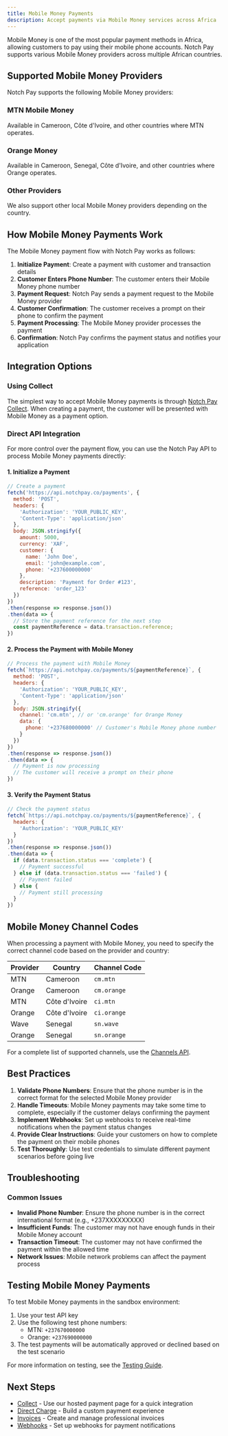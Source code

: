 ```yaml
---
title: Mobile Money Payments
description: Accept payments via Mobile Money services across Africa
---
```


Mobile Money is one of the most popular payment methods in Africa, allowing customers to pay using their mobile phone accounts. Notch Pay supports various Mobile Money providers across multiple African countries.

## Supported Mobile Money Providers

Notch Pay supports the following Mobile Money providers:

<div className="grid grid-cols-1 md:grid-cols-3 gap-4 mt-6">
  <div className="border rounded-lg p-4 hover:shadow-md transition-shadow">
    <h3 className="text-md font-semibold mb-2">MTN Mobile Money</h3>
    <p className="text-sm">Available in Cameroon, Côte d'Ivoire, and other countries where MTN operates.</p>
  </div>
  <div className="border rounded-lg p-4 hover:shadow-md transition-shadow">
    <h3 className="text-md font-semibold mb-2">Orange Money</h3>
    <p className="text-sm">Available in Cameroon, Senegal, Côte d'Ivoire, and other countries where Orange operates.</p>
  </div>
  <div className="border rounded-lg p-4 hover:shadow-md transition-shadow">
    <h3 className="text-md font-semibold mb-2">Other Providers</h3>
    <p className="text-sm">We also support other local Mobile Money providers depending on the country.</p>
  </div>
</div>

## How Mobile Money Payments Work

The Mobile Money payment flow with Notch Pay works as follows:

1. **Initialize Payment**: Create a payment with customer and transaction details
2. **Customer Enters Phone Number**: The customer enters their Mobile Money phone number
3. **Payment Request**: Notch Pay sends a payment request to the Mobile Money provider
4. **Customer Confirmation**: The customer receives a prompt on their phone to confirm the payment
5. **Payment Processing**: The Mobile Money provider processes the payment
6. **Confirmation**: Notch Pay confirms the payment status and notifies your application

## Integration Options

### Using Collect

The simplest way to accept Mobile Money payments is through [Notch Pay Collect](/accept-payments/collect). When creating a payment, the customer will be presented with Mobile Money as a payment option.

### Direct API Integration

For more control over the payment flow, you can use the Notch Pay API to process Mobile Money payments directly:

#### 1. Initialize a Payment

```javascript
// Create a payment
fetch('https://api.notchpay.co/payments', {
  method: 'POST',
  headers: {
    'Authorization': 'YOUR_PUBLIC_KEY',
    'Content-Type': 'application/json'
  },
  body: JSON.stringify({
    amount: 5000,
    currency: 'XAF',
    customer: {
      name: 'John Doe',
      email: 'john@example.com',
      phone: '+237600000000'
    },
    description: 'Payment for Order #123',
    reference: 'order_123'
  })
})
.then(response => response.json())
.then(data => {
  // Store the payment reference for the next step
  const paymentReference = data.transaction.reference;
})
```

#### 2. Process the Payment with Mobile Money

```javascript
// Process the payment with Mobile Money
fetch(`https://api.notchpay.co/payments/${paymentReference}`, {
  method: 'POST',
  headers: {
    'Authorization': 'YOUR_PUBLIC_KEY',
    'Content-Type': 'application/json'
  },
  body: JSON.stringify({
    channel: 'cm.mtn', // or 'cm.orange' for Orange Money
    data: {
      phone: '+237680000000' // Customer's Mobile Money phone number
    }
  })
})
.then(response => response.json())
.then(data => {
  // Payment is now processing
  // The customer will receive a prompt on their phone
})
```

#### 3. Verify the Payment Status

```javascript
// Check the payment status
fetch(`https://api.notchpay.co/payments/${paymentReference}`, {
  headers: {
    'Authorization': 'YOUR_PUBLIC_KEY'
  }
})
.then(response => response.json())
.then(data => {
  if (data.transaction.status === 'complete') {
    // Payment successful
  } else if (data.transaction.status === 'failed') {
    // Payment failed
  } else {
    // Payment still processing
  }
})
```

## Mobile Money Channel Codes

When processing a payment with Mobile Money, you need to specify the correct channel code based on the provider and country:

| Provider | Country | Channel Code |
|----------|---------|--------------|
| MTN | Cameroon | `cm.mtn` |
| Orange | Cameroon | `cm.orange` |
| MTN | Côte d'Ivoire | `ci.mtn` |
| Orange | Côte d'Ivoire | `ci.orange` |
| Wave | Senegal | `sn.wave` |
| Orange | Senegal | `sn.orange` |

For a complete list of supported channels, use the [Channels API](/api-reference/resources).

## Best Practices

1. **Validate Phone Numbers**: Ensure that the phone number is in the correct format for the selected Mobile Money provider
2. **Handle Timeouts**: Mobile Money payments may take some time to complete, especially if the customer delays confirming the payment
3. **Implement Webhooks**: Set up webhooks to receive real-time notifications when the payment status changes
4. **Provide Clear Instructions**: Guide your customers on how to complete the payment on their mobile phones
5. **Test Thoroughly**: Use test credentials to simulate different payment scenarios before going live

## Troubleshooting

### Common Issues

- **Invalid Phone Number**: Ensure the phone number is in the correct international format (e.g., +237XXXXXXXXX)
- **Insufficient Funds**: The customer may not have enough funds in their Mobile Money account
- **Transaction Timeout**: The customer may not have confirmed the payment within the allowed time
- **Network Issues**: Mobile network problems can affect the payment process

## Testing Mobile Money Payments

To test Mobile Money payments in the sandbox environment:

1. Use your test API key
2. Use the following test phone numbers:
   - MTN: `+237670000000`
   - Orange: `+237690000000`
3. The test payments will be automatically approved or declined based on the test scenario

For more information on testing, see the [Testing Guide](/get-started/testing).

## Next Steps

- [Collect](/accept-payments/collect) - Use our hosted payment page for a quick integration
- [Direct Charge](/accept-payments/charge) - Build a custom payment experience
- [Invoices](/accept-payments/invoices) - Create and manage professional invoices
- [Webhooks](/get-started/webhooks/index) - Set up webhooks for payment notifications